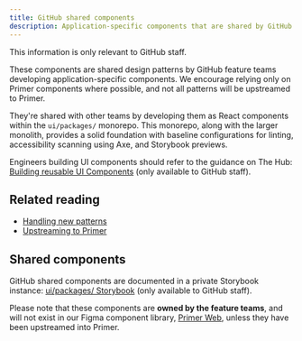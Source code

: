 ```yaml
---
title: GitHub shared components
description: Application-specific components that are shared by GitHub feature teams but are not in Primer.
---
```



<Note>This information is only relevant to GitHub staff.</Note>

These components are shared design patterns by GitHub feature teams developing application-specific components. We encourage relying only on Primer components where possible, and not all patterns will be upstreamed to Primer.

They're shared with other teams by developing them as React components within the `ui/packages/` monorepo. This monorepo, along with the larger monolith, provides a solid foundation with baseline configurations for linting, accessibility scanning using Axe, and Storybook previews.

Engineers building UI components should refer to the guidance on The Hub: [Building reusable UI Components](https://thehub.github.com/epd/engineering/dev-practicals/frontend/common-components/) (only available to GitHub staff).

## Related reading

- [Handling new patterns](/guides/contribute/handling-new-patterns)
- [Upstreaming to Primer](/guides/contribute/adding-new-components#upstreaming-to-primer)

## Shared components

GitHub shared components are documented in a private Storybook instance: [ui/packages/ Storybook](https://gh.io/storybook) (only available to GitHub staff).

Please note that these components are **owned by the feature teams**, and will not exist in our Figma component library, [Primer Web](https://www.figma.com/file/GCvY3Qv8czRgZgvl1dG6lp/Primer-Web?type=design&node-id=1406%3A0&mode=design&t=Qi8hXoRhKLLrDhgf-1), unless they have been upstreamed into Primer.
